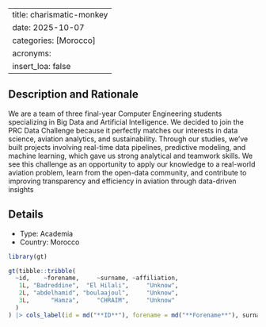 
---
title: charismatic-monkey
date: 2025-10-07
categories: [Morocco]
acronyms:
  insert_loa: false
---

## Description and Rationale

We are a team of three final-year Computer Engineering students specializing in Big Data and Artificial Intelligence. We decided to join the PRC Data Challenge because it perfectly matches our interests in data science, aviation analytics, and sustainability. Through our studies, we’ve built projects involving real-time data pipelines, predictive modeling, and machine learning, which gave us strong analytical and teamwork skills. We see this challenge as an opportunity to apply our knowledge to a real-world aviation problem, learn from the open-data community, and contribute to improving transparency and efficiency in aviation through data-driven insights

## Details

* Type: Academia
* Country: Morocco

```r
library(gt)

gt(tibble::tribble(
  ~id,    ~forename,     ~surname, ~affiliation,
   1L, "Badreddine",  "El Hilali",     "Unknow",
   2L, "abdelhamid", "boulaajoul",     "Unknow",
   3L,      "Hamza",     "CHRAIM",     "Unknow"
  )
) |> cols_label(id = md("**ID**"), forename = md("**Forename**"), surname ~ md("**Surname**"), affiliation ~ md("**Affiliation**"))
```

